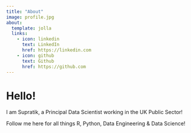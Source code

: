 ```yaml
---
title: "About"
image: profile.jpg
about:
  template: jolla
  links:
    - icon: linkedin
      text: LinkedIn
      href: https://linkedin.com
    - icon: github
      text: Github
      href: https://github.com
---
```


# Hello!

I am Supratik, a Principal Data Scientist working in the UK Public Sector!

Follow me here for all things R, Python, Data Engineering & Data Science!
